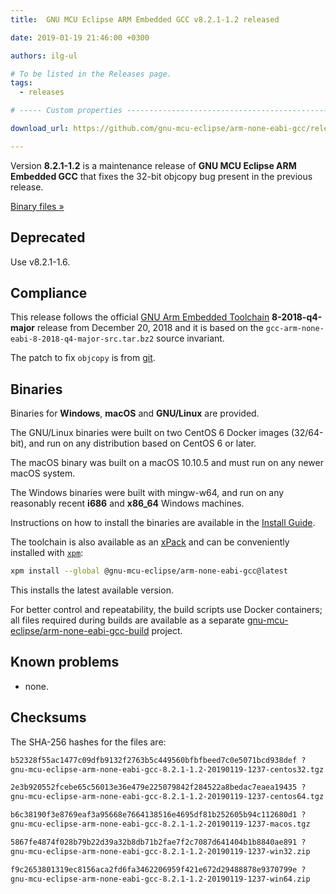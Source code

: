 ```yaml
---
title:  GNU MCU Eclipse ARM Embedded GCC v8.2.1-1.2 released

date: 2019-01-19 21:46:00 +0300

authors: ilg-ul

# To be listed in the Releases page.
tags:
  - releases

# ----- Custom properties -----------------------------------------------------

download_url: https://github.com/gnu-mcu-eclipse/arm-none-eabi-gcc/releases/tag/v8.2.1-1.2/

---
```


Version **8.2.1-1.2** is a maintenance release of
**GNU MCU Eclipse ARM Embedded GCC** that fixes the 32-bit objcopy bug
present in the previous release.

<!-- truncate -->

<p><a href={frontMatter.download_url}>Binary files »</a></p>

## Deprecated

Use v8.2.1-1.6.

## Compliance

This release follows the official
[GNU Arm Embedded Toolchain](https://developer.arm.com/open-source/gnu-toolchain/gnu-rm)
**8-2018-q4-major** release from December 20, 2018 and it is based on the
`gcc-arm-none-eabi-8-2018-q4-major-src.tar.bz2` source invariant.

The patch to fix `objcopy` is from [git](https://sourceware.org/git/gitweb.cgi?p=binutils-gdb.git;a=commitdiff;h=a9859e01726d085db79cff88550fdb38e2434e42;hp=171b8e19575654ab32321eb99f3fd112663ae7fa).

## Binaries

Binaries for **Windows**, **macOS** and **GNU/Linux** are provided.

The GNU/Linux binaries were built on two CentOS 6 Docker images (32/64-bit),
and run on any distribution based on CentOS 6 or later.

The macOS binary was built on a macOS 10.10.5 and must run on any newer
macOS system.

The Windows binaries were built with mingw-w64, and run on any reasonably
recent **i686** and **x86_64** Windows machines.

Instructions on how to install the binaries are available in the [Install Guide](/docs/install/).

The toolchain is also available as an
[xPack](https://www.npmjs.com/package/@gnu-mcu-eclipse/arm-none-eabi-gcc)
and can be conveniently installed with
[`xpm`](https://www.npmjs.com/package/xpm):

```sh
xpm install --global @gnu-mcu-eclipse/arm-none-eabi-gcc@latest
```

This installs the latest available version.

For better control and repeatability, the build scripts use Docker containers;
all files required during builds are available as a separate
[gnu-mcu-eclipse/arm-none-eabi-gcc-build](https://github.com/gnu-mcu-eclipse/arm-none-eabi-gcc-build)
project.

## Known problems

* none.

## Checksums

The SHA-256 hashes for the files are:

```txt
b52328f55ac1477c09dfb9132f2763b5c449560bfbfbeed7c0e5071bcd938def ?
gnu-mcu-eclipse-arm-none-eabi-gcc-8.2.1-1.2-20190119-1237-centos32.tgz

2e3b920552fcebe65c56013e36e479e225079842f284522a8bedac7eaea19435 ?
gnu-mcu-eclipse-arm-none-eabi-gcc-8.2.1-1.2-20190119-1237-centos64.tgz

b6c38190f3e8769eaf3a95668e7664138516e4695df81b252605b94c112680d1 ?
gnu-mcu-eclipse-arm-none-eabi-gcc-8.2.1-1.2-20190119-1237-macos.tgz

5867fe4874f028b79b22d39a32b8db71b2fae7f2c7087d641404b1b8840ae891 ?
gnu-mcu-eclipse-arm-none-eabi-gcc-8.2.1-1.2-20190119-1237-win32.zip

f9c2653801319ec8156aca2fd6fa3462206959f421e672d29488878e9370799e ?
gnu-mcu-eclipse-arm-none-eabi-gcc-8.2.1-1.2-20190119-1237-win64.zip
```
